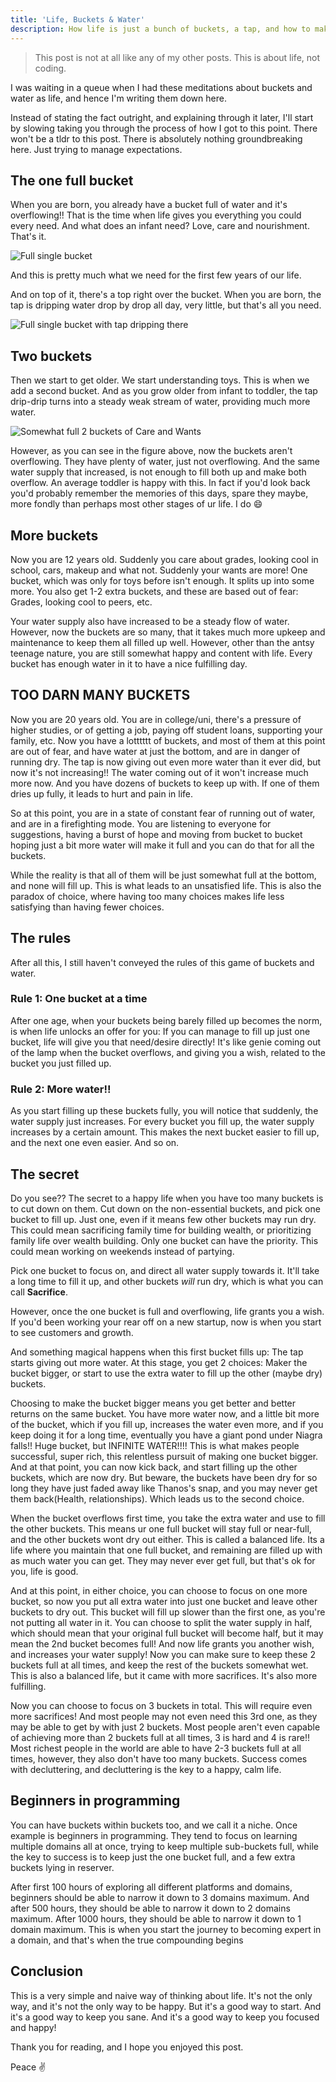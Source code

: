 ```yaml
---
title: 'Life, Buckets & Water'
description: How life is just a bunch of buckets, a tap, and how to make the best of it.
---
```



> This post is not at all like any of my other posts. This is about life, not coding.

I was waiting in a queue when I had these meditations about buckets and water as life, and hence I'm writing them down here.

Instead of stating the fact outright, and explaining through it later, I'll start by slowing taking you through the process of how I got to this point. There won't be a tldr to this post. There is absolutely nothing groundbreaking here. Just trying to manage expectations.

## The one full bucket

When you are born, you already have a bucket full of water and it's overflowing!! That is the time when life gives you everything you could every need. And what does an infant need? Love, care and nourishment. That's it.

![Full single bucket](./baby.png)

And this is pretty much what we need for the first few years of our life.

And on top of it, there's a top right over the bucket. When you are born, the tap is dripping water drop by drop all day, very little, but that's all you need.

![Full single bucket with tap dripping there](./baby-tap.png)

## Two buckets

Then we start to get older. We start understanding toys. This is when we add a second bucket. And as you grow older from infant to toddler, the tap drip-drip turns into a steady weak stream of water, providing much more water.

![Somewhat full 2 buckets of Care and Wants](./toddler-wants.png)

However, as you can see in the figure above, now the buckets aren't overflowing. They have plenty of water, just not overflowing. And the same water supply that increased, is not enough to fill both up and make both overflow. An average toddler is happy with this. In fact if you'd look back you'd probably remember the memories of this days, spare they maybe, more fondly than perhaps most other stages of ur life. I do 😄

## More buckets

Now you are 12 years old. Suddenly you care about grades, looking cool in school, cars, makeup and what not. Suddenly your wants are more! One bucket, which was only for toys before isn't enough. It splits up into some more. You also get 1-2 extra buckets, and these are based out of fear: Grades, looking cool to peers, etc.

Your water supply also have increased to be a steady flow of water. However, now the buckets are so many, that it takes much more upkeep and maintenance to keep them all filled up well. However, other than the antsy teenage nature, you are still somewhat happy and content with life. Every bucket has enough water in it to have a nice fulfilling day.

## TOO DARN MANY BUCKETS

Now you are 20 years old. You are in college/uni, there's a pressure of higher studies, or of getting a job, paying off student loans, supporting your family, etc. Now you have a lotttttt of buckets, and most of them at this point are out of fear, and have water at just the bottom, and are in danger of running dry. The tap is now giving out even more water than it ever did, but now it's not increasing!! The water coming out of it won't increase much more now. And you have dozens of buckets to keep up with. If one of them dries up fully, it leads to hurt and pain in life.

So at this point, you are in a state of constant fear of running out of water, and are in a firefighting mode. You are listening to everyone for suggestions, having a burst of hope and moving from bucket to bucket hoping just a bit more water will make it full and you can do that for all the buckets.

While the reality is that all of them will be just somewhat full at the bottom, and none will fill up. This is what leads to an unsatisfied life. This is also the paradox of choice, where having too many choices makes life less satisfying than having fewer choices.

## The rules

After all this, I still haven't conveyed the rules of this game of buckets and water.

### Rule 1: One bucket at a time

After one age, when your buckets being barely filled up becomes the norm, is when life unlocks an offer for you: If you can manage to fill up just one bucket, life will give you that need/desire directly! It's like genie coming out of the lamp when the bucket overflows, and giving you a wish, related to the bucket you just filled up.

### Rule 2: More water!!

As you start filling up these buckets fully, you will notice that suddenly, the water supply just increases. For every bucket you fill up, the water supply increases by a certain amount. This makes the next bucket easier to fill up, and the next one even easier. And so on.

## The secret

Do you see?? The secret to a happy life when you have too many buckets is to cut down on them. Cut down on the non-essential buckets, and pick one bucket to fill up. Just one, even if it means few other buckets may run dry. This could mean sacrificing family time for building wealth, or prioritizing family life over wealth building. Only one bucket can have the priority. This could mean working on weekends instead of partying.

Pick one bucket to focus on, and direct all water supply towards it. It'll take a long time to fill it up, and other buckets _will_ run dry, which is what you can call **Sacrifice**.

However, once the one bucket is full and overflowing, life grants you a wish. If you'd been working your rear off on a new startup, now is when you start to see customers and growth.

And something magical happens when this first bucket fills up: The tap starts giving out more water. At this stage, you get 2 choices: Maker the bucket bigger, or start to use the extra water to fill up the other (maybe dry) buckets.

Choosing to make the bucket bigger means you get better and better returns on the same bucket. You have more water now, and a little bit more of the bucket, which if you fill up, increases the water even more, and if you keep doing it for a long time, eventually you have a giant pond under Niagra falls!! Huge bucket, but INFINITE WATER!!!! This is what makes people successful, super rich, this relentless pursuit of making one bucket bigger. And at that point, you can now kick back, and start filling up the other buckets, which are now dry. But beware, the buckets have been dry for so long they have just faded away like Thanos's snap, and you may never get them back(Health, relationships). Which leads us to the second choice.

When the bucket overflows first time, you take the extra water and use to fill the other buckets. This means ur one full bucket will stay full or near-full, and the other buckets wont dry out either. This is called a balanced life. Its a life where you maintain that one full bucket, and remaining are filled up with as much water you can get. They may never ever get full, but that's ok for you, life is good.

And at this point, in either choice, you can choose to focus on one more bucket, so now you put all extra water into just one bucket and leave other buckets to dry out. This bucket will fill up slower than the first one, as you're not putting all water in it. You can choose to split the water supply in half, which should mean that your original full bucket will become half, but it may mean the 2nd bucket becomes full! And now life grants you another wish, and increases your water supply! Now you can make sure to keep these 2 buckets full at all times, and keep the rest of the buckets somewhat wet. This is also a balanced life, but it came with more sacrifices. It's also more fulfilling.

Now you can choose to focus on 3 buckets in total. This will require even more sacrifices! And most people may not even need this 3rd one, as they may be able to get by with just 2 buckets. Most people aren't even capable of achieving more than 2 buckets full at all times, 3 is hard and 4 is rare!! Most richest people in the world are able to have 2-3 buckets full at all times, however, they also don't have too many buckets. Success comes with decluttering, and decluttering is the key to a happy, calm life.

## Beginners in programming

You can have buckets within buckets too, and we call it a niche. Once example is beginners in programming. They tend to focus on learning multiple domains all at once, trying to keep multiple sub-buckets full, while the key to success is to keep just the one bucket full, and a few extra buckets lying in reserver.

After first 100 hours of exploring all different platforms and domains, beginners should be able to narrow it down to 3 domains maximum. And after 500 hours, they should be able to narrow it down to 2 domains maximum. After 1000 hours, they should be able to narrow it down to 1 domain maximum. This is when you start the journey to becoming expert in a domain, and that's when the true compounding begins

## Conclusion

This is a very simple and naive way of thinking about life. It's not the only way, and it's not the only way to be happy. But it's a good way to start. And it's a good way to keep you sane. And it's a good way to keep you focused and happy!

Thank you for reading, and I hope you enjoyed this post.

Peace ✌️
